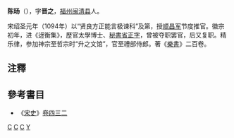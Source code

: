 '''陈旸'''（{{bd|1064年||1128年|}}），字'''晋之'''，[[福州|福州]][[闽清县|闽清县]]人。

宋绍圣元年（1094年）以“贤良方正能言极谏科”及第，授[[顺昌军|顺昌军]]节度推官。徽宗初年，进《迓衡集》，歷官太學博士、[[秘書省|秘書省]][[正字|正字]]，曾被夺职罢官，后又复职。精乐律，参加神宗至哲宗时“升之文馆”，官至禮部侍郎。著《[[樂書_(陳暘)|樂書]]》二百卷。

== 注釋 ==
{{reflist}}

==參考書目==
{{wikisource|Author:陳暘|陳暘}}
*《[[宋史|宋史]]》[[:s:宋史/卷432|卷四三二]]

[[Category:宋朝政治人物|C]]
[[Category:闽清人|C]]
[[Category:福建作家|C]]
[[Category:陈姓|Y]]